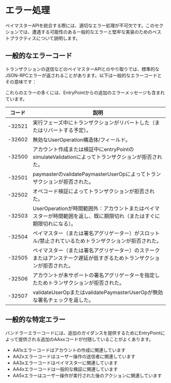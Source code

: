 
# エラー処理

ペイマスターAPIを統合する際には、適切なエラー処理が不可欠です。このセクションでは、遭遇する可能性のある一般的なエラーと堅牢な実装のためのベストプラクティスについて説明します。

## 一般的なエラーコード

トランザクションの送信などのペイマスターAPIとのやり取りでは、標準的なJSON-RPCエラーが返されることがあります。以下は一般的なエラーコードとその意味です：


これらのエラーの多くには、EntryPointからの追加のエラーメッセージも含まれています。

|コード	| 説明|
|------------|-------------|
|-32521	| 実行フェーズ中にトランザクションがリバートした（またはリバートする予定）。|
|-32602	| 無効なUserOperation構造体/フィールド。|
|-32500	| アカウント作成または検証中にentryPointのsimulateValidationによってトランザクションが拒否された。|
|-32501	| paymasterのvalidatePaymasterUserOpによってトランザクションが拒否された。|
|-32502	| オペコード検証によってトランザクションが拒否された。|
|-32503	| UserOperationが時間範囲外：アカウントまたはペイマスターが時間範囲を返し、既に期限切れ（またはすぐに期限切れになる）。|
|-32504	| ペイマスター（または署名アグリゲーター）がスロットル/禁止されているためトランザクションが拒否された。|
|-32505	| ペイマスター（または署名アグリゲーター）のステークまたはアンステーク遅延が低すぎるためトランザクションが拒否された。|
|-32506	| アカウントが未サポートの署名アグリゲーターを指定したためトランザクションが拒否された。|
|-32507	| validateUserOpまたはvalidatePaymasterUserOpが無効な署名チェックを返した。|

## 一般的な特定エラー

バンドラーエラーコードには、追加のガイダンスを提供するためにEntryPointによって提供される追加のAAxxコードが付随していることがよくあります。

- AA1xエラーコードはアカウントの作成に関連しています
- AA2xエラーコードはユーザー操作の送信者に関連しています
- AA3xエラーコードはペイマスターに関連しています
- AA4xエラーコードは一般的な検証に関連しています
- AA5xエラーはユーザー操作が実行された後のアクションに関連しています

<PageFeedback path="/ja/developer-tools/paymaster-api/error-handling" />
